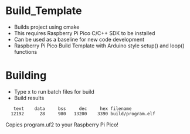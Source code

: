 = Build_Template =

* Builds project using cmake
* This requires Raspberry Pi Pico C/C++ SDK to be installed
* Can be used as a baseline for new code development
* Raspberry Pi Pico Build Template with Arduino style setup() and loop() functions

= Building =

* Type x to run batch files for build
* Build results

<pre>
   text    data     bss     dec     hex filename
  12192      28     980   13200    3390 build/program.elf
</pre>

Copies program.uf2 to your Raspberry Pi Pico!
